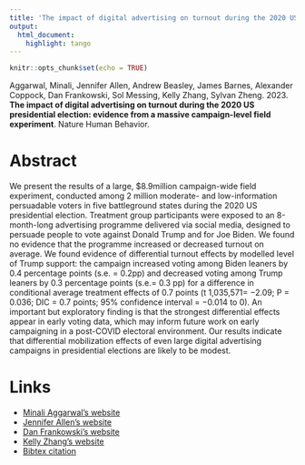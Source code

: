```yaml
---
title: 'The impact of digital advertising on turnout during the 2020 US presidential election: evidence from a massive campaign-level field experiment'
output:
  html_document:
    highlight: tango
---
```


```r
knitr::opts_chunk$set(echo = TRUE)
```

Aggarwal, Minali, Jennifer Allen, Andrew Beasley, James Barnes, Alexander Coppock, Dan Frankowski, Sol Messing, Kelly Zhang, Sylvan Zheng. 2023. <b>The impact of digital advertising on turnout during the 2020 US presidential election: evidence from a massive campaign-level field experiment</b>. Nature Human Behavior.

# Abstract
We present the results of a large, $8.9million campaign-wide field experiment, conducted among 2 million moderate- and low-information persuadable voters in five battleground states during the 2020 US presidential election. Treatment group participants were exposed to an 8-month-long advertising programme delivered via social media, designed to persuade people to vote against Donald Trump and for Joe Biden. We found no evidence that the programme increased or decreased turnout on average. We found evidence of differential turnout effects by modelled level of Trump support: the campaign increased voting among Biden leaners by 0.4 percentage points (s.e. = 0.2pp) and decreased voting among Trump leaners by 0.3 percentage points (s.e.= 0.3 pp) for a difference in conditional average treatment effects of 0.7 points (t 1,035,571= −2.09; P = 0.036; DIC = 0.7 points; 95% confidence interval = −0.014 to 0). An important but exploratory finding is that the strongest differential effects appear in early voting data, which may inform future work on early campaigning in a post-COVID electoral environment. Our results indicate that differential mobilization effects of even large digital advertising campaigns in presidential elections are likely to be modest.

# Links

 - <a href= 'https://politicalscience.yale.edu/people/minali-aggarwal' target='_blank'>Minali Aggarwal's website</a>
 - <a href= 'http://jennyallen.github.io/' target='_blank'>Jennifer Allen's website</a>
 - <a href= 'https://scholar.google.com/citations?user=hHsXTVgAAAAJ&hl=en' target='_blank'>Dan Frankowski's website</a>
 - <a href= 'https://mitgovlab.org/people/kelly-zhang/' target='_blank'>Kelly Zhang's website</a>
 - <a href='aggarwal_etal_2023.txt'target='_blank'>Bibtex citation</a>

